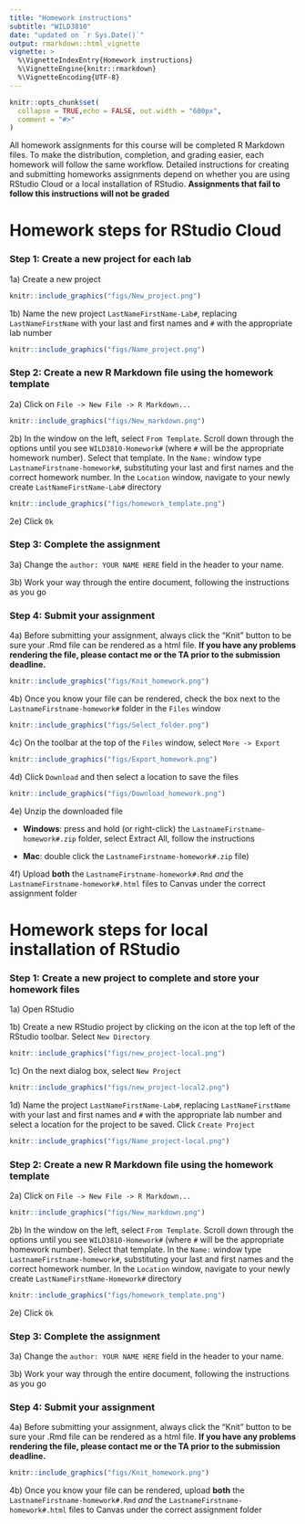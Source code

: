 ```yaml
---
title: "Homework instructions"
subtitle: "WILD3810"
date: "updated on `r Sys.Date()`"
output: rmarkdown::html_vignette
vignette: >
  %\VignetteIndexEntry{Homework instructions}
  %\VignetteEngine{knitr::rmarkdown}
  %\VignetteEncoding{UTF-8}
---
```


```r
knitr::opts_chunk$set(
  collapse = TRUE,echo = FALSE, out.width = "600px",
  comment = "#>"
)
```

All homework assignments for this course will be completed R Markdown files. To make the distribution, completion, and grading easier, each homework will follow the same workflow. Detailed instructions for creating and submitting homeworks assignments depend on whether you are using RStudio Cloud or a local installation of RStudio. **Assignments that fail to follow this instructions will not be graded**

# Homework steps for RStudio Cloud

### Step 1: Create a new project for each lab

1a) Create a new project 

```r
knitr::include_graphics("figs/New_project.png")
```

1b) Name the new project `LastNameFirstName-Lab#`, replacing `LastNameFirstName` with your last and first names and `#` with the appropriate lab number

```r
knitr::include_graphics("figs/Name_project.png")
```

### Step 2: Create a new R Markdown file using the homework template

2a) Click on `File -> New File -> R Markdown...`

```r
knitr::include_graphics("figs/New_markdown.png")
```

2b) In the window on the left, select `From Template`. Scroll down through the options until you see `WILD3810-Homework#` (where `#` will be the appropriate homework number). Select that template. In the `Name:` window type `LastnameFirstname-homework#`, substituting your last and first names and the correct homework number. In the `Location` window, navigate to your newly create `LastNameFirstName-Lab#` directory

```r
knitr::include_graphics("figs/homework_template.png")
```

2e) Click `Ok`

### Step 3: Complete the assignment

3a) Change the `author: YOUR NAME HERE` field in the header to your name. 

3b) Work your way through the entire document, following the instructions as you go

### Step 4: Submit your assignment

4a) Before submitting your assignment, always click the "Knit" button to be sure your .Rmd file can be rendered as a html file. **If you have any problems rendering the file, please contact me or the TA prior to the submission deadline.**

```r
knitr::include_graphics("figs/Knit_homework.png")
```

4b) Once you know your file can be rendered, check the box next to the `LastnameFirstname-homework#` folder in the `Files` window

```r
knitr::include_graphics("figs/Select_folder.png")
```

4c) On the toolbar at the top of the `Files` window, select `More -> Export`

```r
knitr::include_graphics("figs/Export_homework.png")
```

4d) Click `Download` and then select a location to save the files

```r
knitr::include_graphics("figs/Download_homework.png")
```

4e) Unzip the downloaded file

- **Windows**: press and hold (or right-click) the `LastnameFirstname-homework#.zip` folder, select Extract All, follow the instructions

- **Mac**: double click the `LastnameFirstname-homework#.zip` file)

4f) Upload **both** the `LastnameFirstname-homework#.Rmd` *and* the `LastnameFirstname-homework#.html` files to Canvas under the correct assignment folder




# Homework steps for local installation of RStudio

### Step 1: Create a new project to complete and store your homework files

1a) Open RStudio

1b) Create a new RStudio project by clicking on the icon at the top left of the RStudio toolbar. Select `New Directory`

```r
knitr::include_graphics("figs/new_project-local.png")
```

1c) On the next dialog box, select `New Project`

```r
knitr::include_graphics("figs/new_project-local2.png")
```

1d) Name the project `LastNameFirstName-Lab#`, replacing `LastNameFirstName` with your last and first names and `#` with the appropriate lab number and select a location for the project to be saved. Click `Create Project`


```r
knitr::include_graphics("figs/Name_project-local.png")
```

### Step 2: Create a new R Markdown file using the homework template

2a) Click on `File -> New File -> R Markdown...`

```r
knitr::include_graphics("figs/New_markdown.png")
```

2b) In the window on the left, select `From Template`. Scroll down through the options until you see `WILD3810-Homework#` (where `#` will be the appropriate homework number). Select that template. In the `Name:` window type `LastnameFirstname-homework#`, substituting your last and first names and the correct homework number. In the `Location` window, navigate to your newly create `LastNameFirstName-Homework#` directory

```r
knitr::include_graphics("figs/homework_template.png")
```

2e) Click `Ok`

### Step 3: Complete the assignment

3a) Change the `author: YOUR NAME HERE` field in the header to your name. 

3b) Work your way through the entire document, following the instructions as you go

### Step 4: Submit your assignment

4a) Before submitting your assignment, always click the "Knit" button to be sure your .Rmd file can be rendered as a html file. **If you have any problems rendering the file, please contact me or the TA prior to the submission deadline.**

```r
knitr::include_graphics("figs/Knit_homework.png")
```

4b) Once you know your file can be rendered, upload **both** the `LastnameFirstname-homework#.Rmd` *and* the `LastnameFirstname-homework#.html` files to Canvas under the correct assignment folder
